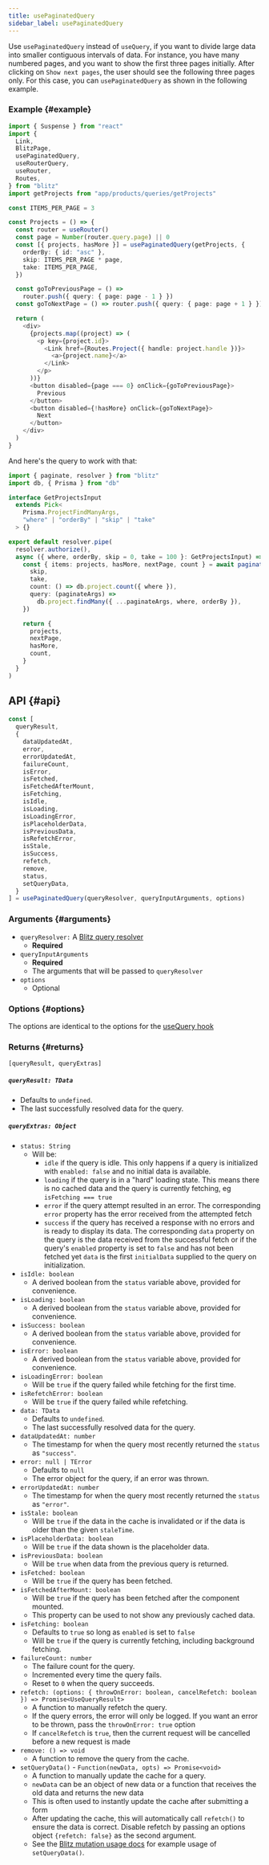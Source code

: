 ```yaml
---
title: usePaginatedQuery
sidebar_label: usePaginatedQuery
---
```


Use `usePaginatedQuery` instead of `useQuery`, if you want to divide large
data into smaller contiguous intervals of data. For instance, you have
many numbered pages, and you want to show the first three pages initially.
After clicking on `Show next pages`, the user should see the following
three pages only. For this case, you can `usePaginatedQuery` as shown in
the following example.

### Example {#example}

```ts
import { Suspense } from "react"
import {
  Link,
  BlitzPage,
  usePaginatedQuery,
  useRouterQuery,
  useRouter,
  Routes,
} from "blitz"
import getProjects from "app/products/queries/getProjects"

const ITEMS_PER_PAGE = 3

const Projects = () => {
  const router = useRouter()
  const page = Number(router.query.page) || 0
  const [{ projects, hasMore }] = usePaginatedQuery(getProjects, {
    orderBy: { id: "asc" },
    skip: ITEMS_PER_PAGE * page,
    take: ITEMS_PER_PAGE,
  })

  const goToPreviousPage = () =>
    router.push({ query: { page: page - 1 } })
  const goToNextPage = () => router.push({ query: { page: page + 1 } })

  return (
    <div>
      {projects.map((project) => (
        <p key={project.id}>
          <Link href={Routes.Project({ handle: project.handle })}>
            <a>{project.name}</a>
          </Link>
        </p>
      ))}
      <button disabled={page === 0} onClick={goToPreviousPage}>
        Previous
      </button>
      <button disabled={!hasMore} onClick={goToNextPage}>
        Next
      </button>
    </div>
  )
}
```

And here's the query to work with that:

```ts
import { paginate, resolver } from "blitz"
import db, { Prisma } from "db"

interface GetProjectsInput
  extends Pick<
    Prisma.ProjectFindManyArgs,
    "where" | "orderBy" | "skip" | "take"
  > {}

export default resolver.pipe(
  resolver.authorize(),
  async ({ where, orderBy, skip = 0, take = 100 }: GetProjectsInput) => {
    const { items: projects, hasMore, nextPage, count } = await paginate({
      skip,
      take,
      count: () => db.project.count({ where }),
      query: (paginateArgs) =>
        db.project.findMany({ ...paginateArgs, where, orderBy }),
    })

    return {
      projects,
      nextPage,
      hasMore,
      count,
    }
  }
)
```

## API {#api}

<!-- prettier-ignore -->
```js
const [
  queryResult,
  {
    dataUpdatedAt,
    error,
    errorUpdatedAt,
    failureCount,
    isError,
    isFetched,
    isFetchedAfterMount,
    isFetching,
    isIdle,
    isLoading,
    isLoadingError,
    isPlaceholderData,
    isPreviousData,
    isRefetchError,
    isStale,
    isSuccess,
    refetch,
    remove,
    status,
    setQueryData,
  }
] = usePaginatedQuery(queryResolver, queryInputArguments, options)
```

### Arguments {#arguments}

- `queryResolver:` A [Blitz query resolver](./query-resolvers)
  - **Required**
- `queryInputArguments`
  - **Required**
  - The arguments that will be passed to `queryResolver`
- `options`
  - Optional

### Options {#options}

The options are identical to the options for the
[useQuery hook](./use-query)

### Returns {#returns}

`[queryResult, queryExtras]`

##### `queryResult: TData`

- Defaults to `undefined`.
- The last successfully resolved data for the query.

##### `queryExtras: Object`

- `status: String`
  - Will be:
    - `idle` if the query is idle. This only happens if a query is
      initialized with `enabled: false` and no initial data is available.
    - `loading` if the query is in a "hard" loading state. This means
      there is no cached data and the query is currently fetching, eg
      `isFetching === true`
    - `error` if the query attempt resulted in an error. The corresponding
      `error` property has the error received from the attempted fetch
    - `success` if the query has received a response with no errors and is
      ready to display its data. The corresponding `data` property on the
      query is the data received from the successful fetch or if the
      query's `enabled` property is set to `false` and has not been
      fetched yet `data` is the first `initialData` supplied to the query
      on initialization.
- `isIdle: boolean`
  - A derived boolean from the `status` variable above, provided for
    convenience.
- `isLoading: boolean`
  - A derived boolean from the `status` variable above, provided for
    convenience.
- `isSuccess: boolean`
  - A derived boolean from the `status` variable above, provided for
    convenience.
- `isError: boolean`
  - A derived boolean from the `status` variable above, provided for
    convenience.
- `isLoadingError: boolean`
  - Will be `true` if the query failed while fetching for the first time.
- `isRefetchError: boolean`
  - Will be `true` if the query failed while refetching.
- `data: TData`
  - Defaults to `undefined`.
  - The last successfully resolved data for the query.
- `dataUpdatedAt: number`
  - The timestamp for when the query most recently returned the `status`
    as `"success"`.
- `error: null | TError`
  - Defaults to `null`
  - The error object for the query, if an error was thrown.
- `errorUpdatedAt: number`
  - The timestamp for when the query most recently returned the `status`
    as `"error"`.
- `isStale: boolean`
  - Will be `true` if the data in the cache is invalidated or if the data
    is older than the given `staleTime`.
- `isPlaceholderData: boolean`
  - Will be `true` if the data shown is the placeholder data.
- `isPreviousData: boolean`
  - Will be `true` when data from the previous query is returned.
- `isFetched: boolean`
  - Will be `true` if the query has been fetched.
- `isFetchedAfterMount: boolean`
  - Will be `true` if the query has been fetched after the component
    mounted.
  - This property can be used to not show any previously cached data.
- `isFetching: boolean`
  - Defaults to `true` so long as `enabled` is set to `false`
  - Will be `true` if the query is currently fetching, including
    background fetching.
- `failureCount: number`
  - The failure count for the query.
  - Incremented every time the query fails.
  - Reset to `0` when the query succeeds.
- `refetch: (options: { throwOnError: boolean, cancelRefetch: boolean }) => Promise<UseQueryResult>`
  - A function to manually refetch the query.
  - If the query errors, the error will only be logged. If you want an
    error to be thrown, pass the `throwOnError: true` option
  - If `cancelRefetch` is `true`, then the current request will be
    cancelled before a new request is made
- `remove: () => void`
  - A function to remove the query from the cache.
- `setQueryData()` - `Function(newData, opts) => Promise<void>`
  - A function to manually update the cache for a query.
  - `newData` can be an object of new data or a function that receives the
    old data and returns the new data
  - This is often used to instantly update the cache after submitting a
    form
  - After updating the cache, this will automatically call `refetch()` to
    ensure the data is correct. Disable refetch by passing an options
    object `{refetch: false}` as the second argument.
  - See the [Blitz mutation usage docs](./mutation-usage#setQueryData) for
    example usage of `setQueryData()`.
